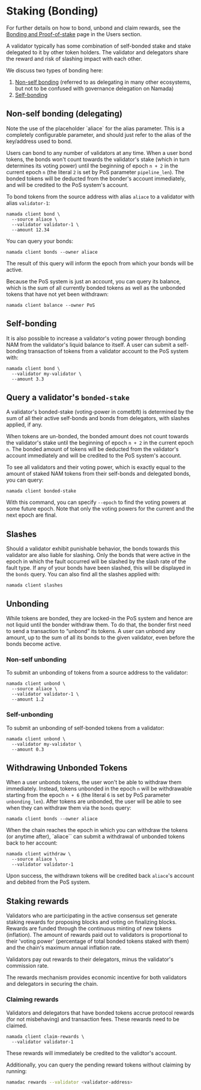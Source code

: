 
# Staking (Bonding)

For further details on how to bond, unbond and claim rewards, see the [Bonding and Proof-of-stake](../../users/delegators.mdx) 
page in the Users section.  

A validator typically has some combination of self-bonded stake and stake delegated to it by other token holders. The validator and delegators share the reward and 
risk of slashing impact with each other.

We discuss two types of bonding here: 
1. [Non-self bonding](#non-self-bonding-delegating) (referred to as delegating in many other ecosystems, but not to be confused with governance delegation on Namada)
2. [Self-bonding](#self-bonding)

## Non-self bonding (delegating)

<Callout type="info" emoji="🤡">
Note the use  of the placeholder `aliace` for the alias parameter. This is a completely configurable parameter, and should just refer to the alias of the key/address used to bond.
</Callout>

Users can bond to any number of validators at any time. When a user bond tokens, the bonds won't count towards the validator's stake (which in turn determines its voting power) until the beginning of epoch `n + 2` in the current epoch `n` (the literal `2` is set by PoS parameter `pipeline_len`). The bonded tokens will be deducted from the bonder's account immediately, and will be credited to the PoS system's account.

To bond tokens from the source address with alias `aliace` to a validator with alias `validator-1`:

```shell copy
namada client bond \
  --source aliace \
  --validator validator-1 \
  --amount 12.34
```

You can query your bonds:

```shell copy
namada client bonds --owner aliace
```

The result of this query will inform the epoch from which your bonds will be active.

Because the PoS system is just an account, you can query its balance, which is the sum of all currently bonded tokens as well as the unbonded tokens that have not yet been withdrawn:

```shell copy
namada client balance --owner PoS
```

## Self-bonding

It is also possible to increase a validator's voting power through bonding NAM from the validator's liquid balance to itself. A user can submit a self-bonding transaction of tokens from a validator account to the PoS system with:

```shell copy
namada client bond \
  --validator my-validator \
  --amount 3.3
```

## Query a validator's `bonded-stake`

A validator's bonded-stake (voting-power in cometbft) is determined by the sum of all their active self-bonds and bonds from delegators, with slashes applied, if any.

When tokens are un-bonded, the bonded amount does not count towards the validator's stake until the beginning of epoch `n + 2` in the current epoch `n`. The bonded amount of tokens will be deducted from the validator's account immediately and will be credited to the PoS system's account.

To see all validators and their voting power, which is exactly equal to the amount of staked NAM tokens from their self-bonds and delegated bonds, you can query:

```shell copy
namada client bonded-stake
```

With this command, you can specify `--epoch` to find the voting powers at some future epoch. Note that only the voting powers for the current and the next epoch are final.

## Slashes

Should a validator exhibit punishable behavior, the bonds towards this validator are also liable for slashing. Only the bonds that were active in the epoch in which the fault occurred will be slashed by the slash rate of the fault type. If any of your bonds have been slashed, this will be displayed in the `bonds` query. You can also find all the slashes applied with:

```shell copy
namada client slashes
```

## Unbonding

While tokens are bonded, they are locked-in the PoS system and hence are not liquid until the bonder withdraw them. To do that, the bonder first need to send a transaction to “unbond” its tokens. A user can unbond any amount, up to the sum of all its bonds to the given validator, even before the bonds become active.

### Non-self unbonding
To submit an unbonding of tokens from a source address to the validator:

```shell copy
namada client unbond \
  --source aliace \
  --validator validator-1 \
  --amount 1.2
```

### Self-unbonding

To submit an unbonding of self-bonded tokens from a validator:

```shell copy
namada client unbond \
  --validator my-validator \
  --amount 0.3
```

## Withdrawing Unbonded Tokens
When a user unbonds tokens, the user won't be able to withdraw them immediately. Instead, tokens unbonded in the epoch `n` will be withdrawable starting from the epoch `n + 6` (the literal `6` is set by PoS parameter `unbonding_len`). After tokens are unbonded, the user will be able to see when they can withdraw them via the `bonds` query:

```shell copy
namada client bonds --owner aliace
```

When the chain reaches the epoch in which you can withdraw the tokens (or anytime after), `aliace`` can submit a withdrawal of unbonded tokens back to her account:

```shell copy
namada client withdraw \
  --source aliace \
  --validator validator-1
```

Upon success, the withdrawn tokens will be credited back `aliace`'s account and debited from the PoS system.

## Staking rewards

Validators who are participating in the active consensus set generate staking rewards for proposing blocks and voting on finalizing blocks. Rewards are funded through 
the continuous minting of new tokens (inflation). The amount of rewards paid out to validators is proportional to their 'voting power' (percentage of total bonded tokens staked with them) 
and the chain's maximum annual inflation rate.  

Validators pay out rewards to their delegators, minus the validator's commission rate.  

The rewards mechanism provides economic incentive for both validators and delegators in securing the chain.

### Claiming rewards

Validators and delegators that have bonded tokens accrue protocol rewards (for not misbehaving) and transaction fees. These rewards need to be claimed.

```shell copy
namada client claim-rewards \
  --validator validator-1
```

These rewards will immediately be credited to the validtor's account.

Additionally, you can query the pending reward tokens without claiming by running:

```bash copy
namadac rewards --validator <validator-address>
```
